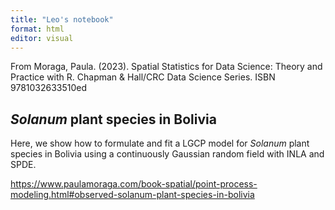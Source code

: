 ```yaml
---
title: "Leo's notebook"
format: html
editor: visual
---
```


From Moraga, Paula. (2023). Spatial Statistics for Data Science: Theory and Practice with R. Chapman & Hall/CRC Data Science Series. ISBN 9781032633510ed

##  *Solanum* plant species in Bolivia

Here, we show how to formulate and fit a LGCP model for *Solanum* plant species in Bolivia using a continuously Gaussian random field with INLA and SPDE.

<https://www.paulamoraga.com/book-spatial/point-process-modeling.html#observed-solanum-plant-species-in-bolivia>
